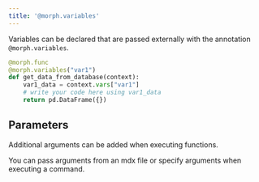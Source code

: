 ```yaml
---
title: '@morph.variables'
---
```


Variables can be declared that are passed externally with the annotation `@morph.variables`.

```python
@morph.func
@morph.variables("var1")
def get_data_from_database(context):
	var1_data = context.vars["var1"]
    # write your code here using var1_data
	return pd.DataFrame({})
```

## Parameters

<ParamField body="name" type="string" required>
Additional arguments can be added when executing functions.

You can pass arguments from an mdx file or specify arguments when executing a command.
</ParamField>
